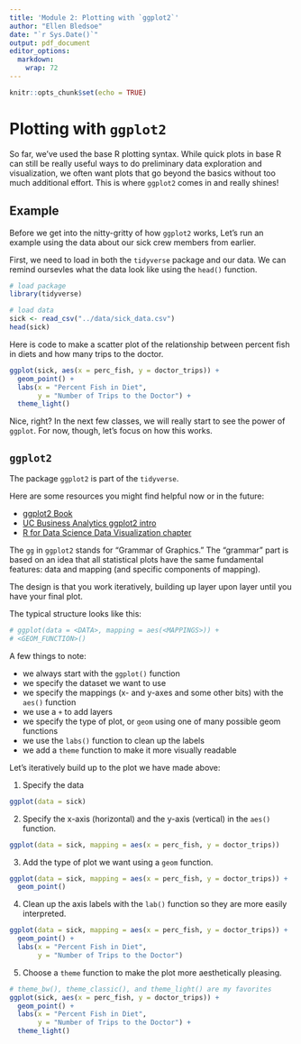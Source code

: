 ```yaml
---
title: 'Module 2: Plotting with `ggplot2`'
author: "Ellen Bledsoe"
date: "`r Sys.Date()`"
output: pdf_document
editor_options: 
  markdown: 
    wrap: 72
---
```


```r
knitr::opts_chunk$set(echo = TRUE)
```

# Plotting with `ggplot2`

So far, we've used the base R plotting syntax. While quick plots in base
R can still be really useful ways to do preliminary data exploration and
visualization, we often want plots that go beyond the basics without too
much additional effort. This is where `ggplot2` comes in and really
shines!

## Example

Before we get into the nitty-gritty of how `ggplot2` works, Let's run an
example using the data about our sick crew members from earlier.

First, we need to load in both the `tidyverse` package and our data. We
can remind oursevles what the data look like using the `head()`
function.

```r
# load package
library(tidyverse)

# load data
sick <- read_csv("../data/sick_data.csv")
head(sick)
```

Here is code to make a scatter plot of the relationship between percent
fish in diets and how many trips to the doctor.

```r
ggplot(sick, aes(x = perc_fish, y = doctor_trips)) +
  geom_point() +
  labs(x = "Percent Fish in Diet",
       y = "Number of Trips to the Doctor") +
  theme_light()
```

Nice, right? In the next few classes, we will really start to see the
power of `ggplot`. For now, though, let's focus on how this works.

## `ggplot2`

The package `ggplot2` is part of the `tidyverse`.

Here are some resources you might find helpful now or in the future:

-   [ggplot2 Book](https://ggplot2-book.org/getting-started.html)
-   [UC Business Analytics ggplot2
    intro](https://uc-r.github.io/ggplot_intro)
-   [R for Data Science Data Visualization
    chapter](https://r4ds.had.co.nz/data-visualisation.html)

The `gg` in `ggplot2` stands for "Grammar of Graphics." The "grammar"
part is based on an idea that all statistical plots have the same
fundamental features: data and mapping (and specific components of
mapping).

The design is that you work iteratively, building up layer upon layer
until you have your final plot.

The typical structure looks like this:

```r
# ggplot(data = <DATA>, mapping = aes(<MAPPINGS>)) +  
# <GEOM_FUNCTION>()
```

A few things to note:

-   we always start with the `ggplot()` function
-   we specify the dataset we want to use
-   we specify the mappings (x- and y-axes and some other bits) with the
    `aes()` function
-   we use a `+` to add layers
-   we specify the type of plot, or `geom` using one of many possible
    geom functions
-   we use the `labs()` function to clean up the labels
-   we add a `theme` function to make it more visually readable

Let's iteratively build up to the plot we have made above:

1)  Specify the data

```r
ggplot(data = sick)
```

2)  Specify the x-axis (horizontal) and the y-axis (vertical) in the
    `aes()` function.

```r
ggplot(data = sick, mapping = aes(x = perc_fish, y = doctor_trips))
```

3)  Add the type of plot we want using a `geom` function.

```r
ggplot(data = sick, mapping = aes(x = perc_fish, y = doctor_trips)) +
  geom_point()
```

4)  Clean up the axis labels with the `lab()` function so they are more
    easily interpreted.

```r
ggplot(data = sick, mapping = aes(x = perc_fish, y = doctor_trips)) +
  geom_point() +
  labs(x = "Percent Fish in Diet",
       y = "Number of Trips to the Doctor") 
```

5)  Choose a `theme` function to make the plot more aesthetically
    pleasing.

```r
# theme_bw(), theme_classic(), and theme_light() are my favorites
ggplot(sick, aes(x = perc_fish, y = doctor_trips)) +
  geom_point() +
  labs(x = "Percent Fish in Diet",
       y = "Number of Trips to the Doctor") +
  theme_light()
```
